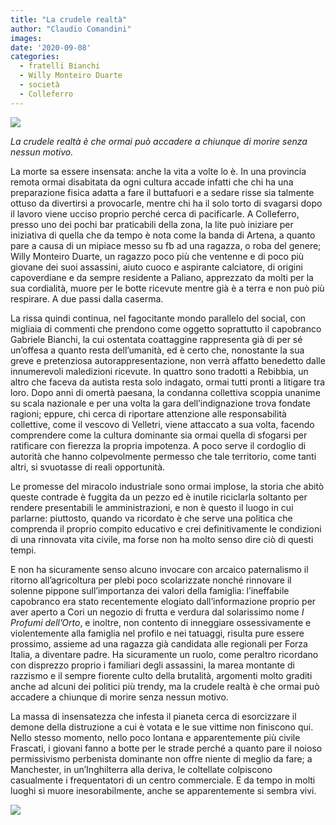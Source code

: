 ```yaml
---
title: "La crudele realtà"
author: "Claudio Comandini"
images:
date: '2020-09-08'
categories:
  - fratelli Bianchi
  - Willy Monteiro Duarte
  - società
  - Colleferro
---
```


![](/images/immagini_scritture/willy.jpeg){fig-align="center"}

*La crudele realtà è che ormai può accadere a chiunque di morire senza nessun motivo.*

La morte sa essere insensata: anche la vita a volte lo è. In una provincia remota ormai disabitata da ogni cultura accade infatti che chi ha una preparazione fisica adatta a fare il buttafuori e a sedare risse sia talmente ottuso da divertirsi a provocarle, mentre chi ha il solo torto di svagarsi dopo il lavoro viene ucciso proprio perché cerca di pacificarle. A Colleferro, presso uno dei pochi bar praticabili della zona, la lite può iniziare per iniziativa di quella che da tempo è nota come la banda di Artena, a quanto pare a causa di un mipiace messo su fb ad una ragazza, o roba del genere; Willy Monteiro Duarte, un ragazzo poco più che ventenne e di poco più giovane dei suoi assassini, aiuto cuoco e aspirante calciatore, di origini capoverdiane e da sempre residente a Paliano, apprezzato da molti per la sua cordialità, muore per le botte ricevute mentre già è a terra e non può più respirare. A due passi dalla caserma.

La rissa quindi continua, nel fagocitante mondo parallelo del social, con migliaia di commenti che prendono come oggetto soprattutto il capobranco Gabriele Bianchi, la cui ostentata coattaggine rappresenta già di per sé un'offesa a quanto resta dell'umanità, ed è certo che, nonostante la sua greve e pretenziosa autorappresentazione, non verrà affatto benedetto dalle innumerevoli maledizioni ricevute. In quattro sono tradotti a Rebibbia, un altro che faceva da autista resta solo indagato, ormai tutti pronti a litigare tra loro. Dopo anni di omertà paesana, la condanna collettiva scoppia unanime su scala nazionale e per una volta la gara dell'indignazione trova fondate ragioni; eppure, chi cerca di riportare attenzione alle responsabilità collettive, come il vescovo di Velletri, viene attaccato a sua volta, facendo comprendere come la cultura dominante sia ormai quella di sfogarsi per ratificare con fierezza la propria impotenza. A poco serve il cordoglio di autorità che hanno colpevolmente permesso che tale territorio, come tanti altri, si svuotasse di reali opportunità.

Le promesse del miracolo industriale sono ormai implose, la storia che abitò queste contrade è fuggita da un pezzo ed è inutile riciclarla soltanto per rendere presentabili le amministrazioni, e non è questo il luogo in cui parlarne: piuttosto, quando va ricordato è che serve una politica che comprenda il proprio compito educativo e crei definitivamente le condizioni di una rinnovata vita civile, ma forse non ha molto senso dire ciò di questi tempi.

E non ha sicuramente senso alcuno invocare con arcaico paternalismo il ritorno all'agricoltura per plebi poco scolarizzate nonché rinnovare il solenne pippone sull'importanza dei valori della famiglia: l'ineffabile capobranco era stato recentemente elogiato dall'informazione proprio per aver aperto a Cori un negozio di frutta e verdura dal solarissimo nome *I Profumi dell'Orto*, e inoltre, non contento di inneggiare ossessivamente e violentemente alla famiglia nel profilo e nei tatuaggi, risulta pure essere prossimo, assieme ad una ragazza già candidata alle regionali per Forza Italia, a diventare padre. Ha sicuramente un ruolo, come peraltro ricordano con disprezzo proprio i familiari degli assassini, la marea montante di razzismo e il sempre fiorente culto della brutalità, argomenti molto graditi anche ad alcuni dei politici più trendy, ma la crudele realtà è che ormai può accadere a chiunque di morire senza nessun motivo.

La massa di insensatezza che infesta il pianeta cerca di esorcizzare il demone della distruzione a cui è votata e le sue vittime non finiscono qui. Nello stesso momento, nello poco lontana e apparentemente più civile Frascati, i giovani fanno a botte per le strade perché a quanto pare il noioso permissivismo perbenista dominante non offre niente di meglio da fare; a Manchester, in un'Inghilterra alla deriva, le coltellate colpiscono casualmente i frequentatori di un centro commerciale. E da tempo in molti luoghi si muore inesorabilmente, anche se apparentemente si sembra vivi.

![](/images/immagini_scritture/fratelli-bianchi.jpeg){fig-align="center"}
